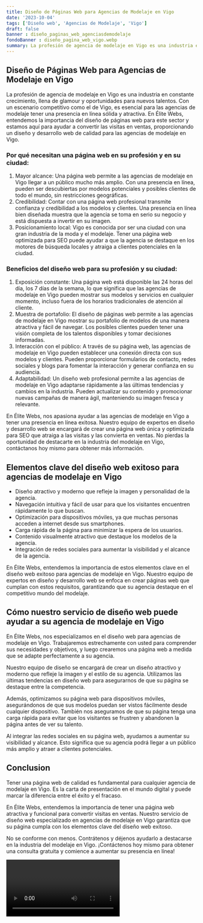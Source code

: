 ```yaml
---
title: Diseño de Páginas Web para Agencias de Modelaje en Vigo
date: '2023-10-04'
tags: ['Diseño web', 'Agencias de Modelaje', 'Vigo']
draft: false
banner : diseño_paginas_web_agenciasdemodelaje
fondoBanner : diseño_pagina_web_vigo.webp
summary: La profesión de agencia de modelaje en Vigo es una industria en constante crecimiento, llena de glamour y oportunidades para nuevos talentos. Con un escenario competitivo como el de Vigo, es esencial para las agencias de modelaje tener una presencia en línea sólida y atractiva. En Élite Webs, entendemos la importancia del diseño de páginas web para este sector y estamos aquí para ayudar a convertir las visitas en ventas, proporcionando un diseño y desarrollo web de calidad para las agencias de modelaje en Vigo.
---
```


## Diseño de Páginas Web para Agencias de Modelaje en Vigo

La profesión de agencia de modelaje en Vigo es una industria en constante crecimiento, llena de glamour y oportunidades para nuevos talentos. Con un escenario competitivo como el de Vigo, es esencial para las agencias de modelaje tener una presencia en línea sólida y atractiva. En Élite Webs, entendemos la importancia del diseño de páginas web para este sector y estamos aquí para ayudar a convertir las visitas en ventas, proporcionando un diseño y desarrollo web de calidad para las agencias de modelaje en Vigo.

### Por qué necesitan una página web en su profesión y en su ciudad:
1. Mayor alcance: Una página web permite a las agencias de modelaje en Vigo llegar a un público mucho más amplio. Con una presencia en línea, pueden ser descubiertas por modelos potenciales y posibles clientes de todo el mundo, sin restricciones geográficas.
2. Credibilidad: Contar con una página web profesional transmite confianza y credibilidad a los modelos y clientes. Una presencia en línea bien diseñada muestra que la agencia se toma en serio su negocio y está dispuesta a invertir en su imagen.
3. Posicionamiento local: Vigo es conocida por ser una ciudad con una gran industria de la moda y el modelaje. Tener una página web optimizada para SEO puede ayudar a que la agencia se destaque en los motores de búsqueda locales y atraiga a clientes potenciales en la ciudad.

### Beneficios del diseño web para su profesión y su ciudad:
1. Exposición constante: Una página web está disponible las 24 horas del día, los 7 días de la semana, lo que significa que las agencias de modelaje en Vigo pueden mostrar sus modelos y servicios en cualquier momento, incluso fuera de los horarios tradicionales de atención al cliente.
2. Muestra de portafolio: El diseño de páginas web permite a las agencias de modelaje en Vigo mostrar su portafolio de modelos de una manera atractiva y fácil de navegar. Los posibles clientes pueden tener una visión completa de los talentos disponibles y tomar decisiones informadas.
3. Interacción con el público: A través de su página web, las agencias de modelaje en Vigo pueden establecer una conexión directa con sus modelos y clientes. Pueden proporcionar formularios de contacto, redes sociales y blogs para fomentar la interacción y generar confianza en su audiencia.
4. Adaptabilidad: Un diseño web profesional permite a las agencias de modelaje en Vigo adaptarse rápidamente a las últimas tendencias y cambios en la industria. Pueden actualizar su contenido y promocionar nuevas campañas de manera ágil, manteniendo su imagen fresca y relevante.

En Élite Webs, nos apasiona ayudar a las agencias de modelaje en Vigo a tener una presencia en línea exitosa. Nuestro equipo de expertos en diseño y desarrollo web se encargará de crear una página web única y optimizada para SEO que atraiga a las visitas y las convierta en ventas. No pierdas la oportunidad de destacarte en la industria del modelaje en Vigo, contáctanos hoy mismo para obtener más información.

<GifSeo />

<Cta />

## Elementos clave del diseño web exitoso para agencias de modelaje en Vigo

- Diseño atractivo y moderno que refleje la imagen y personalidad de la agencia.
- Navegación intuitiva y fácil de usar para que los visitantes encuentren rápidamente lo que buscan.
- Optimización para dispositivos móviles, ya que muchas personas acceden a internet desde sus smartphones.
- Carga rápida de la página para minimizar la espera de los usuarios.
- Contenido visualmente atractivo que destaque los modelos de la agencia.
- Integración de redes sociales para aumentar la visibilidad y el alcance de la agencia.

En Élite Webs, entendemos la importancia de estos elementos clave en el diseño web exitoso para agencias de modelaje en Vigo. Nuestro equipo de expertos en diseño y desarrollo web se enfoca en crear páginas web que cumplan con estos requisitos, garantizando que su agencia destaque en el competitivo mundo del modelaje.

## Cómo nuestro servicio de diseño web puede ayudar a su agencia de modelaje en Vigo

En Élite Webs, nos especializamos en el diseño web para agencias de modelaje en Vigo. Trabajaremos estrechamente con usted para comprender sus necesidades y objetivos, y luego crearemos una página web a medida que se adapte perfectamente a su agencia.

Nuestro equipo de diseño se encargará de crear un diseño atractivo y moderno que refleje la imagen y el estilo de su agencia. Utilizamos las últimas tendencias en diseño web para asegurarnos de que su página se destaque entre la competencia.

Además, optimizamos su página web para dispositivos móviles, asegurándonos de que sus modelos puedan ser vistos fácilmente desde cualquier dispositivo. También nos aseguramos de que su página tenga una carga rápida para evitar que los visitantes se frustren y abandonen la página antes de ver su talento.

Al integrar las redes sociales en su página web, ayudamos a aumentar su visibilidad y alcance. Esto significa que su agencia podrá llegar a un público más amplio y atraer a clientes potenciales.

## Conclusion

Tener una página web de calidad es fundamental para cualquier agencia de modelaje en Vigo. Es la carta de presentación en el mundo digital y puede marcar la diferencia entre el éxito y el fracaso. 

En Élite Webs, entendemos la importancia de tener una página web atractiva y funcional para convertir visitas en ventas. Nuestro servicio de diseño web especializado en agencias de modelaje en Vigo garantiza que su página cumpla con los elementos clave del diseño web exitoso.

No se conforme con menos. Contrátenos y déjenos ayudarlo a destacarse en la industria del modelaje en Vigo. ¡Contáctenos hoy mismo para obtener una consulta gratuita y comience a aumentar su presencia en línea!

<Video />

<CtaBot job='Agencias de Modelaje' city='Vigo'/>

<Gmaps query='Vigo+españa+maps' />